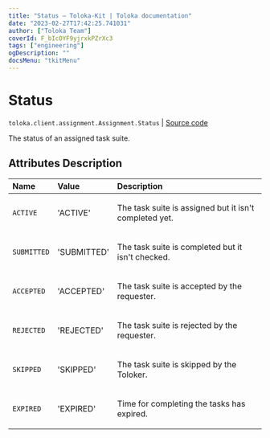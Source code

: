 ```yaml
---
title: "Status — Toloka-Kit | Toloka documentation"
date: "2023-02-27T17:42:25.741031"
author: ["Toloka Team"]
coverId: F_bIcOYF9yjrxkPZrXc3
tags: ["engineering"]
ogDescription: ""
docsMenu: "tkitMenu"
---
```


# Status
`toloka.client.assignment.Assignment.Status` | [Source code](https://github.com/Toloka/toloka-kit/blob/v1.1.4/src/client/assignment.py#L59)

The status of an assigned task suite.

## Attributes Description

| Name | Value | Description |
| :------| :-----------| :----------| 
`ACTIVE`|'ACTIVE'|<p>The task suite is assigned but it isn&#x27;t completed yet.</p>
`SUBMITTED`|'SUBMITTED'|<p>The task suite is completed but it isn&#x27;t checked.</p>
`ACCEPTED`|'ACCEPTED'|<p>The task suite is accepted by the requester.</p>
`REJECTED`|'REJECTED'|<p>The task suite is rejected by the requester.</p>
`SKIPPED`|'SKIPPED'|<p>The task suite is skipped by the Toloker.</p>
`EXPIRED`|'EXPIRED'|<p>Time for completing the tasks has expired.</p>